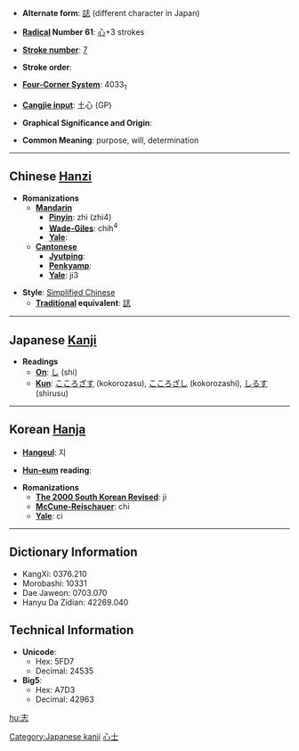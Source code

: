 * '''Alternate form''': [[誌]] (different character in Japan)

* '''[[Wiktionary:Chinese radical index| Radical]] Number 61''': [[Wiktionary:Chinese radical index 心|心]]+3 strokes

* '''[[Wiktionary:Chinese total strokes index|Stroke number]]''': [[Wiktionary:Chinese total strokes index 7|7]]

* '''Stroke order''': 

* '''[[Wiktionary:Chinese four corner index|Four-Corner System]]''': 4033<sub>1</sub>

* '''[[Wiktionary:Chinese Cangjie index|Cangjie input]]''': 土心 (GP)

* '''Graphical Significance and Origin''': 

* '''Common Meaning''': purpose, will, determination

----

== Chinese [[Hanzi]] ==

* '''Romanizations'''
** '''[[Mandarin]]'''
*** '''[[Pinyin]]''': zhì (zhi4)
*** '''[[Wade-Giles]]''': chih<sup>4</sup>
*** '''[[Yale]]''': 
** '''[[Cantonese]]'''
*** '''[[Jyutping]]''':
*** '''[[Penkyamp]]''': 
*** '''[[Yale]]''': ji3

* '''Style''': [[Simplified Chinese]] 
** '''[[Traditional Chinese|Traditional]] equivalent''': [[誌]]


----

== Japanese [[Kanji]] ==

* '''Readings'''
** '''[[On]]''': [[し]] (shi)
** '''[[Kun]]''': [[こころざす]] (kokorozasu), [[こころざし]] (kokorozashi), [[しるす]] (shirusu)
 

----

== Korean [[Hanja]] ==

* '''[[Hangeul]]''': 지

* '''[[Hun-eum]] reading''': 

* '''Romanizations'''
** '''[[The 2000 South Korean Revised Romanization|The 2000 South Korean Revised]]''': ji
** '''[[McCune-Reischauer]]''': chi
** '''[[Yale]]''': ci

----

== Dictionary Information ==

* KangXi: 0376.210
* Morobashi: 10331
* Dae Jaweon: 0703.070
* Hanyu Da Zidian: 42269.040

== Technical Information ==

* '''Unicode''':
** Hex: 5FD7
** Decimal: 24535
* '''Big5''':
** Hex: A7D3
** Decimal: 42963

[[Category:Japanese kanji]]
[[Category:CJKV simplified characters which already existed as traditional characters|心士]]

[[hu:志]]